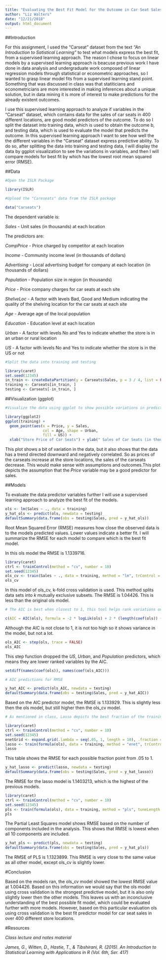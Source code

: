 ```yaml
---
title: "Evaluating the Best Fit Model for the Outcome in Car Seat Sales"
author: "Liz Walters"
date: "12/21/2018"
output: html_document
---
```




##Introduction 

  For this assignment, I used the "Carseat" dataset from the text *"An Introduction to Satistical Learning"* to test what models express the best fit, from a supervised learning approach. The reason I chose to focus on linear models by a supervised learning approach is beacuse previous work I have done in data analysis and undergraduate work composed of linear regression models through statistical or econometric approaches, so I wanted to grasp linear model fits from a supervised learning stand point. Something that was discussed in class was that statiticians and econometricians are more interested in making inferences about a unique solution, but in data mining it is more of interest to make predictions for the already existent outcomes. 

  I use this supervised learning approach to analyze if variables in the  "Carseat" dataset, which contains data for the sales of car seats in 400 different locations, are good model predictors of the outcome. To do so I split the dataset into training data, which is used to obtain the outcome b, and testing data, which is used to evaluate the model that predicts the outcome. In this supervised learning approach I want to see how well the the different variables in the "Carseat" dataset express predictive ability. To do so, after splitting the data into training and testing data, I will display the data by ggplot visualization to see the variations in variables, and then I will compare models for best fit by which has the lowest root mean squared error (RMSE). 



##Data

```r
#Open the ISLR Package

library(ISLR)

#Upload the "Careseats" data from the ISLR package 

data("Carseats")

```

The dependent variable is: 


*Sales* - Unit sales (in thousands) at each location



The predictors are: 


*CompPrice* - Price charged by competitor at each location

*Income* - Community income level (in thousands of dollars)

*Advertising* - Local advertising budget for company at each location (in thousands of dollars)

*Population* - Population size in region (in thousands)

*Price* - Price company charges for car seats at each site

*ShelveLoc* - A factor with levels Bad, Good and Medium indicating the quality of the shelving location for the car seats at each site

*Age* - Average age of the local population

*Education* - Education level at each location

*Urban* - A factor with levels No and Yes to indicate whether the store is in an urban or rural location

*US* - A factor with levels No and Yes to indicate whether the store is in the US or not


```r

#Split the data into training and testing 

library(caret)
set.seed(12345)
in_train <- createDataPartition(y = Carseats$Sales, p = 3 / 4, list = FALSE)
training <- Carseats[in_train, ]
testing <- Carseats[-in_train, ]
```

##Visualization (ggplot)

```r
#Visualize the data using ggplot to show possible variations in predictors on the dependent variable 

library(ggplot2)
ggplot(training) + 
  geom_point(aes(x = Price, y = Sales, 
                 col = Age, shape = Urban, 
                 fill = US)) + 
  xlab("Store Price of Car Seats") + ylab(" Sales of Car Seats (in thousands)")
```

This plot shows a bit of variation in the data, but it also shows that the data has a trend directed downward and negatively correlated. So as prices of the carseats increase at the store locations, the sales of the carseats decrease. This would make sense with assumptions and outcomes.This plot depicts the assumption that the *Price* variable may be a good predictor for sales. 

##Models 

To evaluate the data predictor variables further I will use a supervised learning approach to analyze the best fit of the models. 

```r
ols <- lm(Sales ~ ., data = training)
y_hat_ols <- predict(ols, newdata = testing)
defaultSummary(data.frame(obs = testing$Sales, pred = y_hat_ols))

```

Root Mean Squared Error (RMSE) measures how close the observed data is to the models predicted values. Lower values indicate a better fit. I will summarize the RMSE for each model to compare which is the best fit model. 

In this ols model the RMSE is 1.1339716.

```r
library(caret)
ctrl <- trainControl(method = "cv", number = 10)
set.seed(12345)
ols_cv <- train(Sales ~ ., data = training, method = "lm", trControl = ctrl)
ols_cv
```

In this model of ols_cv, k-fold cross validation is used. This method splits data sets into *k* mutually exclusive subsets. The RMSE is 1.04426. This is less than the original ols model. 

```r
# The AIC is best when closest to 1, this tool helps rank variations on the model.

c(AIC = AIC(ols), formula = -2 * logLik(ols) + 2 * (length(coef(ols)) + 1))

```

Although the AIC is not close to 1, it is not too high so it shows variance in the model, but not a lot. 

```r
ols_AIC <- step(ols, trace = FALSE)
ols_AIC
```

This step function dropped the *US*,  *Urban*, and *Population* predictors, which means they are lower ranked variables by the AIC. 

```r
setdiff(names(coef(ols)), names(coef(ols_AIC)))
```

```r
# AIC predictions for RMSE

y_hat_AIC <- predict(ols_AIC, newdata = testing)
defaultSummary(data.frame(obs = testing$Sales, pred = y_hat_AIC))
```

Based on the AIC predictor model, the RMSE is 1.133929. This is slightly less then the ols model, but still higher then the ols_cv model. 

```r

# As mentioned in class, Lasso depicts the best fraction of the training data to use. 

library(caret)
ctrl <- trainControl(method = "cv", number = 10)
set.seed(12345)
enetGrid <- expand.grid(.lambda = seq(.05, 1, length = 10), .fraction = seq(.05, 1, length = 10))
lasso <- train(formula(ols), data = training, method = "enet", trControl = ctrl, tuneGrid = enetGrid)
lasso
```

This table shows the RMSE for each possible fraction point from .05 to 1. 

```r
y_hat_lasso <- predict(lasso, newdata = testing)
defaultSummary(data.frame(obs = testing$Sales, pred = y_hat_lasso))
```

The RMSE for the lasso model is 1.1403213, which is the highest of the previous models. 

```r
library(caret)
ctrl <- trainControl(method = "cv", number = 10)
set.seed(12345)
pls <- train(formula(ols), data = training, method = "pls", tuneLength = 20, trControl = ctrl)
pls
```

The Partial Least Squares model shows RMSE based on the number of components included in the analysis. This shows that RMSE is lowest when all 10 components are included. 


```r
y_hat_pls <- predict(pls, newdata = testing)
defaultSummary(data.frame(obs = testing$Sales, pred = y_hat_pls))
```

The RMSE of PLS is 1.1323899. This RMSE is very close to the same value as all other model, except ols_cv is slightly lower. 

#Conclusion

Based on the models ran, the ols_cv model showed the lowest RMSE value at 1.004426. Based on this information we would say that the ols model using cross validation is the strongest predictive model, but it is also only slightly lower then the other models. This leaves us with an inconclusive understanding of the best possible fit model, which could be evaluated further with more models. However, based on this particular evaluation ols using cross validation is the best fit predictor model for car seat sales in over 400 different store locations. 


#Resources

*Class lecture and notes material*

*James, G., Witten, D., Hastie, T., & Tibshirani, R. (2015). An Introduction to Statistical Learning with Applications in R (Vol. 6th, Ser. 417)*
